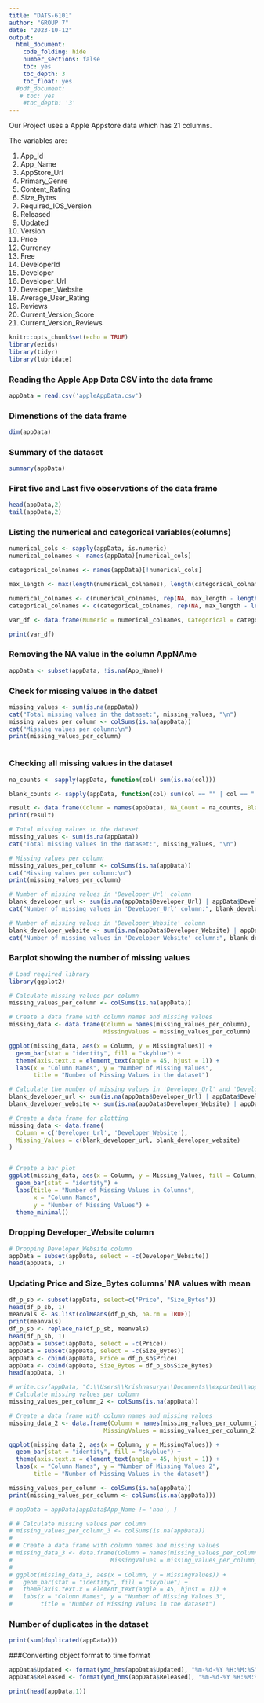 ```yaml
---
title: "DATS-6101"
author: "GROUP 7"
date: "2023-10-12"
output: 
  html_document:
    code_folding: hide
    number_sections: false
    toc: yes
    toc_depth: 3
    toc_float: yes
  #pdf_document:
   # toc: yes
    #toc_depth: '3'
---
```

Our Project uses a Apple Appstore data which has 21 columns.

The variables are:

1.  App_Id
2.  App_Name
3.  AppStore_Url
4.  Primary_Genre
5.  Content_Rating
6.  Size_Bytes
7.  Required_IOS_Version
8.  Released
9.  Updated
10. Version
11. Price
12. Currency
13. Free
14. DeveloperId
15. Developer
16. Developer_Url
17. Developer_Website
18. Average_User_Rating
19. Reviews
20. Current_Version_Score
21. Current_Version_Reviews

```r
knitr::opts_chunk$set(echo = TRUE)
library(ezids)
library(tidyr)
library(lubridate)
```

### Reading the Apple App Data CSV into the data frame

```r
appData = read.csv('appleAppData.csv')
```

### Dimenstions of the data frame

```r
dim(appData)
```
### Summary of the dataset

```r
summary(appData)
```
### First five and Last five observations of the data frame

```r
head(appData,2)
tail(appData,2)
```
### Listing the numerical and categorical variables(columns)

```r
numerical_cols <- sapply(appData, is.numeric)
numerical_colnames <- names(appData)[numerical_cols]

categorical_colnames <- names(appData)[!numerical_cols]

max_length <- max(length(numerical_colnames), length(categorical_colnames))

numerical_colnames <- c(numerical_colnames, rep(NA, max_length - length(numerical_colnames)))
categorical_colnames <- c(categorical_colnames, rep(NA, max_length - length(categorical_colnames)))

var_df <- data.frame(Numeric = numerical_colnames, Categorical = categorical_colnames)

print(var_df)
```

### Removing the NA value in the column AppNAme

```r
appData <- subset(appData, !is.na(App_Name))
```

### Check for missing values in the datset

```r
missing_values <- sum(is.na(appData))
cat("Total missing values in the dataset:", missing_values, "\n")
missing_values_per_column <- colSums(is.na(appData))
cat("Missing values per column:\n")
print(missing_values_per_column)
```

```r
```

### Checking all missing values in the dataset
```r
na_counts <- sapply(appData, function(col) sum(is.na(col)))

blank_counts <- sapply(appData, function(col) sum(col == "" | col == " "))

result <- data.frame(Column = names(appData), NA_Count = na_counts, Blank_Count = blank_counts)
print(result)
```

```r
# Total missing values in the dataset
missing_values <- sum(is.na(appData))
cat("Total missing values in the dataset:", missing_values, "\n")

# Missing values per column
missing_values_per_column <- colSums(is.na(appData))
cat("Missing values per column:\n")
print(missing_values_per_column)

# Number of missing values in 'Developer_Url' column
blank_developer_url <- sum(is.na(appData$Developer_Url) | appData$Developer_Url == "")
cat("Number of missing values in 'Developer_Url' column:", blank_developer_url, "\n")

# Number of missing values in 'Developer_Website' column
blank_developer_website <- sum(is.na(appData$Developer_Website) | appData$Developer_Website == "")
cat("Number of missing values in 'Developer_Website' column:", blank_developer_website, "\n")

```

### Barplot showing the number of missing values
```r
# Load required library
library(ggplot2)

# Calculate missing values per column
missing_values_per_column <- colSums(is.na(appData))

# Create a data frame with column names and missing values
missing_data <- data.frame(Column = names(missing_values_per_column),
                           MissingValues = missing_values_per_column)

ggplot(missing_data, aes(x = Column, y = MissingValues)) +
  geom_bar(stat = "identity", fill = "skyblue") +
  theme(axis.text.x = element_text(angle = 45, hjust = 1)) +
  labs(x = "Column Names", y = "Number of Missing Values", 
       title = "Number of Missing Values in the dataset")

```


```r
# Calculate the number of missing values in 'Developer_Url' and 'Developer_Website' columns
blank_developer_url <- sum(is.na(appData$Developer_Url) | appData$Developer_Url == "")
blank_developer_website <- sum(is.na(appData$Developer_Website) | appData$Developer_Website == "")

# Create a data frame for plotting
missing_data <- data.frame(
  Column = c('Developer_Url', 'Developer_Website'),
  Missing_Values = c(blank_developer_url, blank_developer_website)
)


# Create a bar plot
ggplot(missing_data, aes(x = Column, y = Missing_Values, fill = Column)) +
  geom_bar(stat = "identity") +
  labs(title = "Number of Missing Values in Columns",
       x = "Column Names",
       y = "Number of Missing Values") +
  theme_minimal()

```
### Dropping Developer_Website column

```r
# Dropping Developer_Website column
appData = subset(appData, select = -c(Developer_Website))
head(appData, 1)
```

### Updating Price and Size_Bytes columns' NA values with mean

```r
df_p_sb <- subset(appData, select=c("Price", "Size_Bytes"))
head(df_p_sb, 1)
meanvals <- as.list(colMeans(df_p_sb, na.rm = TRUE))
print(meanvals)
df_p_sb <- replace_na(df_p_sb, meanvals)
head(df_p_sb, 1)
appData = subset(appData, select = -c(Price))
appData = subset(appData, select = -c(Size_Bytes))
appData <- cbind(appData, Price = df_p_sb$Price)
appData <- cbind(appData, Size_Bytes = df_p_sb$Size_Bytes)
head(appData, 1)
```
```r
# write.csv(appData, "C:\\Users\\Krishnasurya\\Documents\\exported\\appData.csv", row.names=TRUE)
# Calculate missing values per column
missing_values_per_column_2 <- colSums(is.na(appData))

# Create a data frame with column names and missing values
missing_data_2 <- data.frame(Column = names(missing_values_per_column_2),
                           MissingValues = missing_values_per_column_2)

ggplot(missing_data_2, aes(x = Column, y = MissingValues)) +
  geom_bar(stat = "identity", fill = "skyblue") +
  theme(axis.text.x = element_text(angle = 45, hjust = 1)) +
  labs(x = "Column Names", y = "Number of Missing Values 2", 
       title = "Number of Missing Values in the dataset")

missing_values_per_column <- colSums(is.na(appData))
print(missing_values_per_column <- colSums(is.na(appData)))

# appData = appData[appData$App_Name != 'nan', ]

# # Calculate missing values per column
# missing_values_per_column_3 <- colSums(is.na(appData))
# 
# # Create a data frame with column names and missing values
# missing_data_3 <- data.frame(Column = names(missing_values_per_column_3),
#                            MissingValues = missing_values_per_column_3)
# 
# ggplot(missing_data_3, aes(x = Column, y = MissingValues)) +
#   geom_bar(stat = "identity", fill = "skyblue") +
#   theme(axis.text.x = element_text(angle = 45, hjust = 1)) +
#   labs(x = "Column Names", y = "Number of Missing Values 3",
#        title = "Number of Missing Values in the dataset")
```
### Number of duplicates in the dataset

```r
print(sum(duplicated(appData)))
```

###Converting object format to time format

```r
appData$Updated <- format(ymd_hms(appData$Updated), "%m-%d-%Y %H:%M:%S")
appData$Released <- format(ymd_hms(appData$Released), "%m-%d-%Y %H:%M:%S")

print(head(appData,1))
```
